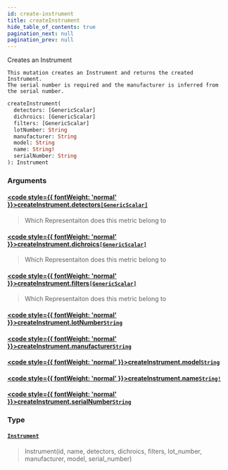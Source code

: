 ```yaml
---
id: create-instrument
title: createInstrument
hide_table_of_contents: true
pagination_next: null
pagination_prev: null
---
```








Creates an Instrument
    
    This mutation creates an Instrument and returns the created Instrument.
    The serial number is required and the manufacturer is inferred from the serial number.
    

```graphql
createInstrument(
  detectors: [GenericScalar]
  dichroics: [GenericScalar]
  filters: [GenericScalar]
  lotNumber: String
  manufacturer: String
  model: String
  name: String!
  serialNumber: String
): Instrument
```


### Arguments

#### [<code style={{ fontWeight: 'normal' }}>createInstrument.<b>detectors</b></code>](#)<Bullet />[`[GenericScalar]`](/docs/schemas/mikro/scalars/generic-scalar) <Badge class="secondary" text="list"/> <Badge class="secondary" text="scalar"/>
> Which Representaiton does this metric belong to
> 

#### [<code style={{ fontWeight: 'normal' }}>createInstrument.<b>dichroics</b></code>](#)<Bullet />[`[GenericScalar]`](/docs/schemas/mikro/scalars/generic-scalar) <Badge class="secondary" text="list"/> <Badge class="secondary" text="scalar"/>
> Which Representaiton does this metric belong to
> 

#### [<code style={{ fontWeight: 'normal' }}>createInstrument.<b>filters</b></code>](#)<Bullet />[`[GenericScalar]`](/docs/schemas/mikro/scalars/generic-scalar) <Badge class="secondary" text="list"/> <Badge class="secondary" text="scalar"/>
> Which Representaiton does this metric belong to
> 

#### [<code style={{ fontWeight: 'normal' }}>createInstrument.<b>lotNumber</b></code>](#)<Bullet />[`String`](/docs/schemas/mikro/scalars/string) <Badge class="secondary" text="scalar"/>
> 
> 

#### [<code style={{ fontWeight: 'normal' }}>createInstrument.<b>manufacturer</b></code>](#)<Bullet />[`String`](/docs/schemas/mikro/scalars/string) <Badge class="secondary" text="scalar"/>
> 
> 

#### [<code style={{ fontWeight: 'normal' }}>createInstrument.<b>model</b></code>](#)<Bullet />[`String`](/docs/schemas/mikro/scalars/string) <Badge class="secondary" text="scalar"/>
> 
> 

#### [<code style={{ fontWeight: 'normal' }}>createInstrument.<b>name</b></code>](#)<Bullet />[`String!`](/docs/schemas/mikro/scalars/string) <Badge class="secondary" text="non-null"/> <Badge class="secondary" text="scalar"/>
> 
> 

#### [<code style={{ fontWeight: 'normal' }}>createInstrument.<b>serialNumber</b></code>](#)<Bullet />[`String`](/docs/schemas/mikro/scalars/string) <Badge class="secondary" text="scalar"/>
> 
> 

### Type

#### [`Instrument`](/docs/schemas/mikro/objects/instrument) <Badge class="secondary" text="object"/>
> Instrument(id, name, detectors, dichroics, filters, lot_number, manufacturer, model, serial_number)
> 





